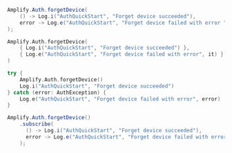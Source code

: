 <BlockSwitcher>
<CodeBlock name="Java">

```java
Amplify.Auth.forgetDevice(
    () -> Log.i("AuthQuickStart", "Forget device succeeded"),
    error -> Log.e("AuthQuickStart", "Forget device failed with error " + error.toString())
);
```

</CodeBlock>
<CodeBlock name="Kotlin - Callbacks">

```kotlin
Amplify.Auth.forgetDevice(
    { Log.i("AuthQuickStart", "Forget device succeeded") },
    { Log.e("AuthQuickStart", "Forget device failed with error", it) }
)
```

</CodeBlock>
<CodeBlock name="Kotlin - Coroutines (Beta)">

```kotlin
try {
    Amplify.Auth.forgetDevice()
    Log.i("AuthQuickStart", "Forget device succeeded") 
} catch (error: AuthException) {
    Log.e("AuthQuickStart", "Forget device failed with error", error)
}
```

</CodeBlock>
<CodeBlock name="RxJava">

```java
Amplify.Auth.forgetDevice()
    .subscribe(
      () -> Log.i("AuthQuickStart", "Forget device succeeded"),
      error -> Log.e("AuthQuickStart", "Forget device failed with error " + error.toString())
    );
```

</CodeBlock>
</BlockSwitcher>
